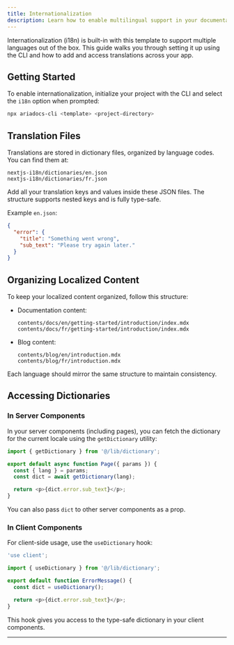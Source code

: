 ```yaml
---
title: Internationalization
description: Learn how to enable multilingual support in your documentation using the built-in i18n setup.
---
```


Internationalization (i18n) is built-in with this template to support multiple languages out of the box. This guide walks you through setting it up using the CLI and how to add and access translations across your app.

## Getting Started

To enable internationalization, initialize your project with the CLI and select the `i18n` option when prompted:

```bash
npx ariadocs-cli <template> <project-directory>
```

## Translation Files

Translations are stored in dictionary files, organized by language codes. You can find them at:

```
nextjs-i18n/dictionaries/en.json
nextjs-i18n/dictionaries/fr.json
```

Add all your translation keys and values inside these JSON files. The structure supports nested keys and is fully type-safe.

Example `en.json`:
```json
{
  "error": {
    "title": "Something went wrong",
    "sub_text": "Please try again later."
  }
}
```

## Organizing Localized Content

To keep your localized content organized, follow this structure:

- Documentation content:
  ```
  contents/docs/en/getting-started/introduction/index.mdx
  contents/docs/fr/getting-started/introduction/index.mdx
  ```

- Blog content:
  ```
  contents/blog/en/introduction.mdx
  contents/blog/fr/introduction.mdx
  ```

Each language should mirror the same structure to maintain consistency.

## Accessing Dictionaries

### In Server Components

In your server components (including pages), you can fetch the dictionary for the current locale using the `getDictionary` utility:

```ts
import { getDictionary } from '@/lib/dictionary';

export default async function Page({ params }) {
  const { lang } = params;
  const dict = await getDictionary(lang);

  return <p>{dict.error.sub_text}</p>;
}
```

You can also pass `dict` to other server components as a prop.

### In Client Components

For client-side usage, use the `useDictionary` hook:

```ts
'use client';

import { useDictionary } from '@/lib/dictionary';

export default function ErrorMessage() {
  const dict = useDictionary();

  return <p>{dict.error.sub_text}</p>;
}
```

This hook gives you access to the type-safe dictionary in your client components.

---


